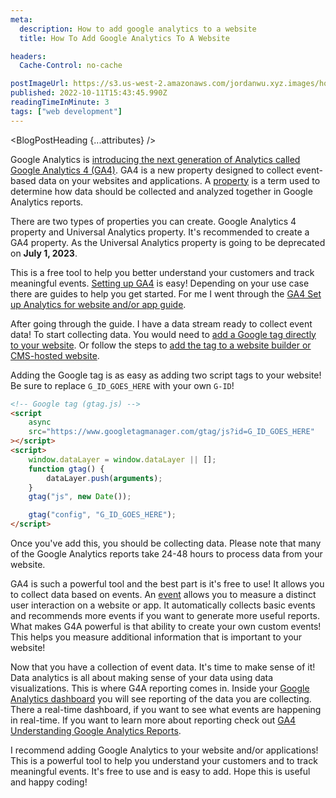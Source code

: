 ```yaml
---
meta:
  description: How to add google analytics to a website
  title: How To Add Google Analytics To A Website

headers:
  Cache-Control: no-cache

postImageUrl: https://s3.us-west-2.amazonaws.com/jordanwu.xyz.images/how-to-add-google-analytics-to-a-website.jpg
published: 2022-10-11T15:43:45.990Z
readingTimeInMinute: 3
tags: ["web development"]
---
```



<BlogPostHeading {...attributes} />

Google Analytics is [introducing the next generation of Analytics called Google Analytics 4 (GA4)](https://support.google.com/analytics/answer/10089681). GA4 is a new property designed to collect event-based data on your websites and applications. A [property](https://support.google.com/analytics/answer/9355666) is a term used to determine how data should be collected and analyzed together in Google Analytics reports.

There are two types of properties you can create. Google Analytics 4 property and Universal Analytics property. It's recommended to create a GA4 property. As the Universal Analytics property is going to be deprecated on **July 1, 2023**.

This is a free tool to help you better understand your customers and track meaningful events. [Setting up GA4](https://support.google.com/analytics/topic/9303319) is easy! Depending on your use case there are guides to help you get started. For me I went through the [GA4 Set up Analytics for website and/or app guide](https://support.google.com/analytics/answer/9304153).

After going through the guide. I have a data stream ready to collect event data! To start collecting data. You would need to [add a Google tag directly to your website](https://support.google.com/analytics/answer/9304153#add-tag&zippy=%2Cadd-the-google-tag-directly-to-your-web-pages). Or follow the steps to [add the tag to a website builder or CMS-hosted website](https://support.google.com/analytics/answer/9304153#add-tag&zippy=%2Cadd-the-tag-to-a-website-builder-or-cms-hosted-website-eg-wordpress-shopify-etc).

Adding the Google tag is as easy as adding two script tags to your website! Be sure to replace `G_ID_GOES_HERE` with your own `G-ID`!

<div class="not-prose">

```html
<!-- Google tag (gtag.js) -->
<script
	async
	src="https://www.googletagmanager.com/gtag/js?id=G_ID_GOES_HERE"
></script>
<script>
	window.dataLayer = window.dataLayer || [];
	function gtag() {
		dataLayer.push(arguments);
	}
	gtag("js", new Date());

	gtag("config", "G_ID_GOES_HERE");
</script>
```

</div>

Once you've add this, you should be collecting data. Please note that many of the Google Analytics reports take 24-48 hours to process data from your website.

GA4 is such a powerful tool and the best part is it's free to use! It allows you to collect data based on events. An [event](https://support.google.com/analytics/answer/9322688) allows you to measure a distinct user interaction on a website or app. It automatically collects basic events and recommends more events if you want to generate more useful reports. What makes G4A powerful is that ability to create your own custom events! This helps you measure additional information that is important to your website!

Now that you have a collection of event data. It's time to make sense of it! Data analytics is all about making sense of your data using data visualizations. This is where G4A reporting comes in. Inside your [Google Analytics dashboard](analytics.google.com) you will see reporting of the data you are collecting. There a real-time dashboard, if you want to see what events are happening in real-time. If you want to learn more about reporting check out [GA4 Understanding Google Analytics Reports](https://support.google.com/analytics/answer/9212670).

I recommend adding Google Analytics to your website and/or applications! This is a powerful tool to help you understand your customers and to track meaningful events. It's free to use and is easy to add. Hope this is useful and happy coding!
